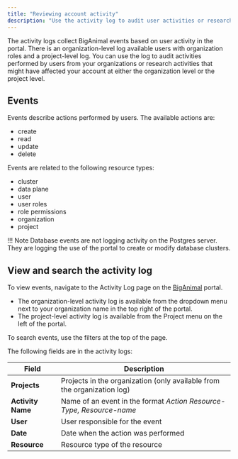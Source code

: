 ```yaml
---
title: "Reviewing account activity"
description: "Use the activity log to audit user activities or research account activities"
---
```


The activity logs collect BigAnimal events based on user activity in the portal. There is an organization-level log available users with organization roles and a project-level log. You can use the log to audit activities performed by users from your organizations or research activities that might have affected your account at either the organization level or the project level.

## Events

Events describe actions performed by users. The available actions are:

-   create
-   read
-   update
-   delete

Events are related to the following resource types:

-   cluster
-   data plane
-   user
-   user roles
-   role permissions
-   organization
-   project

!!! Note
    Database events are not logging activity on the Postgres server. They are logging the use of the portal to create or modify database clusters.

## View and search the activity log

To view events, navigate to the Activity Log page on the [BigAnimal](https://portal.biganimal.com) portal. 
- The organization-level activity log is available from the dropdown menu next to your organization name in the top right of the portal. 
- The project-level activity log is available from the Project menu on the left of the portal. 

To search events, use the filters at the top of the page.

The following fields are in the activity logs:

| Field             | Description                                                          |
| ----------------- | -------------------------------------------------------------------- |
| **Projects**      | Projects in the organization (only available from the organization log) |
| **Activity Name** | Name of an event in the format *Action Resource-Type, Resource-name* |
| **User**          | User responsible for the event                                       |
| **Date**          | Date when the action was performed                                   |
| **Resource**      | Resource type of the resource                                        |


